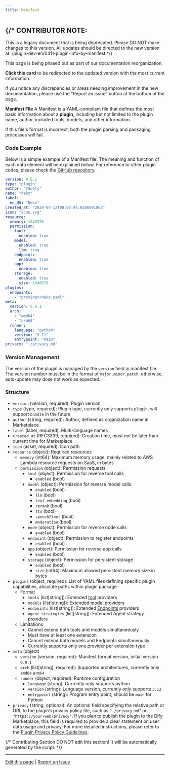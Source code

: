 ```yaml
---
title: Manifest
---
```




{/* 
  CONTRIBUTOR NOTE:
  ----------------
  This is a legacy document that is being deprecated.
  Please DO NOT make changes to this version.
  All updates should be directed to the new version at:
  /plugin-dev-en/0411-plugin-info-by-manifest
*/}

<Card title="This Documentation is Being Deprecated" icon="circle-exclamation" href="/plugin-dev-en/0411-plugin-info-by-manifest">
  <p>This page is being phased out as part of our documentation reorganization.</p>
  
  <p><strong>Click this card</strong> to be redirected to the updated version with the most current information.</p>
  
  <p>If you notice any discrepancies or areas needing improvement in the new documentation, please use the "Report an issue" button at the bottom of the page.</p>
</Card>

**Manifest File** A Manifest is a YAML-compliant file that defines the most basic information about a **plugin**, including but not limited to the plugin name, author, included tools, models, and other information.

If this file's format is incorrect, both the plugin parsing and packaging processes will fail.

### **Code Example**

Below is a simple example of a Manifest file. The meaning and function of each data element will be explained below. For reference to other plugin codes, please check the [GitHub repository](https://github.com/langgenius/dify-plugin-sdks/tree/main/python/examples).

```yaml
version: 0.0.1
type: "plugin"
author: "Yeuoly"
name: "neko"
label:
  en_US: "Neko"
created_at: "2024-07-12T08:03:44.658609186Z"
icon: "icon.svg"
resource:
  memory: 1048576
  permission:
    tool:
      enabled: true
    model:
      enabled: true
      llm: true
    endpoint:
      enabled: true
    app:
      enabled: true
    storage: 
      enabled: true
      size: 1048576
plugins:
  endpoints:
    - "provider/neko.yaml"
meta:
  version: 0.0.1
  arch:
    - "amd64"
    - "arm64"
  runner:
    language: "python"
    version: "3.11"
    entrypoint: "main"
privacy: "./privacy.md"
```

### **Version Management**

The version of the plugin is managed by the `version` field in manifest file. The version number must be in the format of `major.minor.patch`, otherwise, auto-update may dose not work as expected.

### **Structure**

* `version` (version, required): Plugin version
* `type` (type, required): Plugin type, currently only supports `plugin`, will support `bundle` in the future
* `author` (string, required): Author, defined as organization name in Marketplace
* `label` (label, required): Multi-language names
* `created_at` (RFC3339, required): Creation time, must not be later than current time for Marketplace
* `icon` (asset, required): Icon path
* `resource` (object): Required resources
  * `memory` (int64): Maximum memory usage, mainly related to AWS Lambda resource requests on SaaS, in bytes
  * `permission` (object): Permission requests
    * `tool` (object): Permission for reverse tool calls
      * `enabled` (bool)
    * `model` (object): Permission for reverse model calls
      * `enabled` (bool)
      * `llm` (bool)
      * `text_embedding` (bool)
      * `rerank` (bool)
      * `tts` (bool)
      * `speech2text` (bool)
      * `moderation` (bool)
    * `node` (object): Permission for reverse node calls
      * `enabled` (bool)
    * `endpoint` (object): Permission to register endpoints
      * `enabled` (bool)
    * `app` (object): Permission for reverse app calls
      * `enabled` (bool)
    * `storage` (object): Permission for persistent storage
      * `enabled` (bool)
      * `size` (int64): Maximum allowed persistent memory size in bytes
* `plugins` (object, required): List of YAML files defining specific plugin capabilities, absolute paths within plugin package
  * Format
    * `tools` (list\[string]): Extended [tool](tool) providers
    * `models` (list\[string]): Extended [model](model/) providers
    * `endpoints` (list\[string]): Extended [Endpoints](endpoint) providers
    * `agent_strategies` (list\[string]): Extended Agent strategy providers
  * Limitations
    * Cannot extend both tools and models simultaneously
    * Must have at least one extension
    * Cannot extend both models and Endpoints simultaneously
    * Currently supports only one provider per extension type
* `meta` (object)
  * `version` (version, required): Manifest format version, initial version `0.0.1`
  * `arch` (list\[string], required): Supported architectures, currently only `amd64` `arm64`
  * `runner` (object, required): Runtime configuration
    * `language` (string): Currently only supports python
    * `version` (string): Language version, currently only supports `3.12`
    * `entrypoint` (string): Program entry point, should be `main` for Python
* `privacy` (string, optional): An optional field specifying the relative path or URL to the plugin’s privacy policy file, such as `"./privacy.md`" or `"https://your-web/privacy"`. If you plan to publish the plugin to the Dify Marketplace, this field is required to provide a clear statement on user data usage and privacy. For more detailed instructions, please refer to the [Plugin Privacy Policy Guidelines](../publish-plugins/publish-to-dify-marketplace/plugin-privacy-protection-guidelines.md#id-1.-list-the-types-of-data-collected).

{/*
Contributing Section
DO NOT edit this section!
It will be automatically generated by the script.
*/}

---

[Edit this page](https://github.com/langgenius/dify-docs/edit/main/en/plugins/schema-definition/manifest.mdx) | [Report an issue](https://github.com/langgenius/dify-docs/issues/new?title=Documentation%20Issue%3A%20&body=%23%23%20Issue%20Description%0A%3C%21--%20Please%20briefly%20describe%20the%20issue%20you%20found%20--%3E%0A%0A%23%23%20Page%20Link%0Ahttps%3A%2F%2Fgithub.com%2Flanggenius%2Fdify-docs%2Fblob%2Fmain%2Fen/plugins/schema-definition%2Fmanifest.mdx%0A%0A%23%23%20Suggested%20Changes%0A%3C%21--%20If%20you%20have%20specific%20suggestions%20for%20changes%2C%20please%20describe%20them%20here%20--%3E%0A%0A%3C%21--%20Thank%20you%20for%20helping%20improve%20our%20documentation%21%20--%3E)

